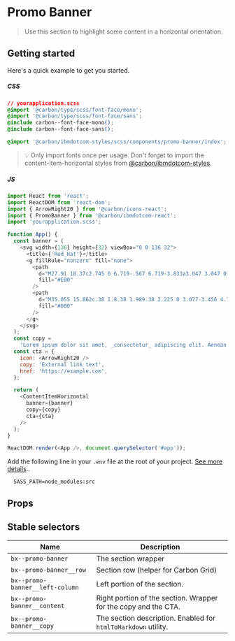 
# Promo Banner

> Use this section to highlight some content in a horizontal orientation.

## Getting started

Here's a quick example to get you started.

##### CSS

```css
// yourapplication.scss
@import '@carbon/type/scss/font-face/mono';
@import '@carbon/type/scss/font-face/sans';
@include carbon--font-face-mono();
@include carbon--font-face-sans();

@import '@carbon/ibmdotcom-styles/scss/components/promo-banner/index';
```

> 💡 Only import fonts once per usage. Don't forget to import the
> content-item-horizontal styles from
> [@carbon/ibmdotcom-styles](https://github.com/carbon-design-system/ibm-dotcom-library/blob/master/packages/styles).

##### JS

```javascript
import React from 'react';
import ReactDOM from 'react-dom';
import { ArrowRight20 } from '@carbon/icons-react';
import { PromoBanner } from '@carbon/ibmdotcom-react';
import 'yourapplication.scss';

function App() {
  const banner = (
    <svg width={136} height={32} viewBox="0 0 136 32">
      <title>{'Red_Hat'}</title>
      <g fillRule="nonzero" fill="none">
        <path
          d="M27.91 18.37c2.745 0 6.719-.567 6.719-3.833a3.047 3.047 0 00-.068-.75L32.926 6.68c-.378-1.563-.71-2.27-3.456-3.644C27.341 1.951 22.703.15 21.33.15c-1.278 0-1.657 1.657-3.171 1.657-1.467 0-2.555-1.23-3.928-1.23-1.325 0-2.177.898-2.84 2.745 0 0-1.844 5.202-2.083 5.962a1.4 1.4 0 00-.048.427c0 2.023 7.968 8.66 18.65 8.66m7.145-2.51c.38 1.801.38 1.99.38 2.226 0 3.077-3.456 4.78-8.004 4.78-10.269 0-19.261-6.003-19.261-9.987 0-.55.113-1.095.33-1.6-3.692.19-8.47.852-8.47 5.064.004 6.901 16.378 15.421 29.346 15.421 9.939 0 12.446-4.496 12.446-8.046 0-2.8-2.413-5.962-6.767-7.857"
          fill="#E00"
        />
        <path
          d="M35.055 15.862c.38 1.8.38 1.989.38 2.225 0 3.077-3.456 4.78-8.004 4.78-10.269 0-19.261-6.003-19.261-9.987 0-.55.113-1.095.33-1.6l.8-1.988a1.4 1.4 0 00-.048.427c0 2.023 7.968 8.66 18.65 8.66 2.745 0 6.719-.568 6.719-3.834a3.047 3.047 0 00-.068-.75l.502 2.067zM127.201 20.416c0 2.601 1.57 3.878 4.432 3.878a11.428 11.428 0 002.602-.37V20.9a5.445 5.445 0 01-1.685.254c-1.177 0-1.617-.37-1.617-1.479v-4.64h3.418v-3.117h-3.418V7.97l-3.74.8v3.14h-2.471v3.117h2.471l.008 5.389zm-11.623.068c0-.8.8-1.2 2.03-1.2a9.354 9.354 0 012.218.277v1.57c-.715.39-1.518.589-2.332.577-1.2 0-1.916-.462-1.916-1.224m1.14 3.856c1.317 0 2.38-.276 3.372-.947v.739h3.694v-7.826c0-2.98-2.001-4.618-5.357-4.618-1.869 0-3.716.438-5.703 1.338l1.339 2.748c1.433-.6 2.633-.969 3.696-.969 1.546 0 2.33.6 2.33 1.823v.6a10.875 10.875 0 00-2.77-.346c-3.14 0-5.033 1.317-5.033 3.672 0 2.147 1.709 3.786 4.432 3.786m-20.294-.2h3.97v-6.333h6.657v6.325h3.97V7.97h-3.97v6.203h-6.65V7.97h-3.97l-.007 16.17zm-15.133-6.117c0-1.755 1.385-3.096 3.202-3.096.95-.02 1.873.318 2.585.947v4.272a3.602 3.602 0 01-2.585.97c-1.801 0-3.202-1.34-3.202-3.093m5.84 6.117h3.695V7.153l-3.74.8v4.603a6.203 6.203 0 00-3.118-.8c-3.555 0-6.349 2.749-6.349 6.259a6.203 6.203 0 006.235 6.279 5.507 5.507 0 003.278-1.063v.909zm-16.945-9.383c1.176 0 2.169.76 2.563 1.939h-5.104c.37-1.225 1.294-1.939 2.54-1.939m-6.302 3.278c0 3.555 2.91 6.327 6.649 6.327 2.055 0 3.556-.555 5.102-1.847l-2.47-2.201c-.577.6-1.432.924-2.448.924a3.158 3.158 0 01-3.001-1.939h8.704v-.924c0-3.878-2.602-6.673-6.165-6.673a6.273 6.273 0 00-6.371 6.327m-6.443-6.674c1.316 0 2.055.833 2.055 1.825 0 .993-.739 1.823-2.055 1.823h-3.924v-3.648h3.924zm-7.896 12.769h3.972v-5.88h3.023l3.05 5.888h4.442l-3.556-6.466c1.917-.83 3.048-2.56 3.048-4.548 0-2.91-2.286-5.148-5.703-5.148h-8.276v16.154z"
          fill="#000"
        />
      </g>
    </svg>
  );
  const copy =
    'Lorem ipsum dolor sit amet, _consectetur_ adipiscing elit. Aenean et ultricies est. Mauris iaculis eget dolor nec hendrerit. Phasellus at elit sollicitudin.';
  const cta = {
    icon: <ArrowRight20 />
    copy: 'External link text',
    href: 'https://example.com',
  };

  return (
    <ContentItemHorizontal
      banner={banner}
      copy={copy}
      cta={cta}
    />
  );
}

ReactDOM.render(<App />, document.querySelector('#app'));
```

Add the following line in your `.env` file at the root of your project.
[See more details](https://github.com/carbon-design-system/ibm-dotcom-library/tree/master/packages/styles#usage)..

```
  SASS_PATH=node_modules:src
```

## Props

<Props of={PromoBanner} />

## Stable selectors

| Name                            | Description                                                     |
|---------------------------------|-----------------------------------------------------------------|
| `bx--promo-banner`              | The section wrapper                                             |
| `bx--promo-banner__row`         | Section row (helper for Carbon Grid)                            |
| `bx--promo-banner__left-column` | Left portion of the section.                                    |
| `bx--promo-banner__content`     | Right portion of the section. Wrapper for the copy and the CTA. |
| `bx--promo-banner__copy`        | The section description. Enabled for `htmlToMarkdown` utility.  |

<Description markdown={contributing} />
